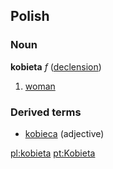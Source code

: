 ==Polish==
===Noun===
'''kobieta''' ''f'' ([[Wiktionary Appendix:Polish hard feminine noun declension|declension]])
# [[woman]]

===Derived terms===
* [[kobieca]] (adjective)

[[pl:kobieta]]
[[pt:Kobieta]]